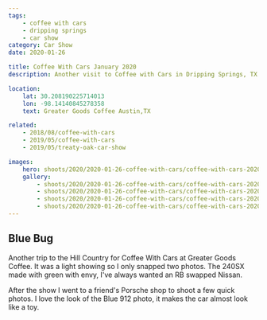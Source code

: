 ```yaml
---
tags:
    - coffee with cars
    - dripping springs
    - car show
category: Car Show
date: 2020-01-26

title: Coffee With Cars January 2020
description: Another visit to Coffee with Cars in Dripping Springs, TX

location:
    lat: 30.208190225714013
    lon: -98.14140845278358
    text: Greater Goods Coffee Austin,TX

related:
    - 2018/08/coffee-with-cars
    - 2019/05/coffee-with-cars
    - 2019/05/treaty-oak-car-show

images:
    hero: shoots/2020/2020-01-26-coffee-with-cars/coffee-with-cars-2020_002.jpg
    gallery:
        - shoots/2020/2020-01-26-coffee-with-cars/coffee-with-cars-2020_001.jpg
        - shoots/2020/2020-01-26-coffee-with-cars/coffee-with-cars-2020_002.jpg
        - shoots/2020/2020-01-26-coffee-with-cars/coffee-with-cars-2020_003.jpg
        - shoots/2020/2020-01-26-coffee-with-cars/coffee-with-cars-2020_004.jpg
---
```


## Blue Bug

Another trip to the Hill Country for Coffee With Cars at Greater Goods Coffee. It was a light showing so I only snapped two photos. The 240SX made with green with envy, I've always wanted an RB swapped Nissan.

After the show I went to a friend's Porsche shop to shoot a few quick photos. I love the look of the Blue 912 photo, it makes the car almost look like a toy.
